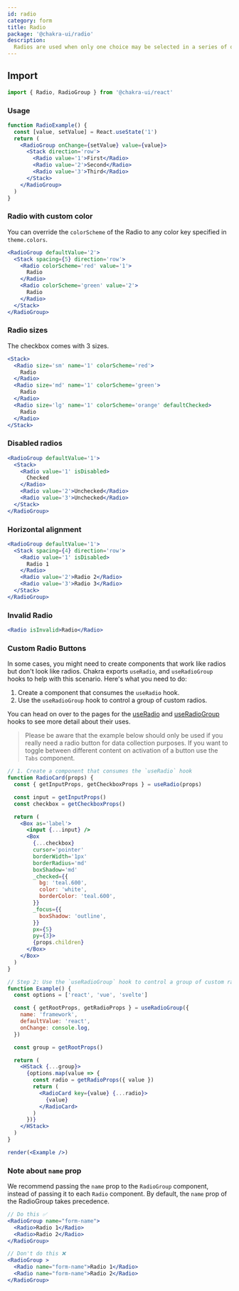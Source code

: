 ```yaml
---
id: radio
category: form
title: Radio
package: '@chakra-ui/radio'
description:
  Radios are used when only one choice may be selected in a series of options.
---
```


## Import

```js
import { Radio, RadioGroup } from '@chakra-ui/react'
```

### Usage

```jsx
function RadioExample() {
  const [value, setValue] = React.useState('1')
  return (
    <RadioGroup onChange={setValue} value={value}>
      <Stack direction='row'>
        <Radio value='1'>First</Radio>
        <Radio value='2'>Second</Radio>
        <Radio value='3'>Third</Radio>
      </Stack>
    </RadioGroup>
  )
}
```

### Radio with custom color

You can override the `colorScheme` of the Radio to any color key specified in
`theme.colors`.

```jsx
<RadioGroup defaultValue='2'>
  <Stack spacing={5} direction='row'>
    <Radio colorScheme='red' value='1'>
      Radio
    </Radio>
    <Radio colorScheme='green' value='2'>
      Radio
    </Radio>
  </Stack>
</RadioGroup>
```

### Radio sizes

The checkbox comes with 3 sizes.

```jsx
<Stack>
  <Radio size='sm' name='1' colorScheme='red'>
    Radio
  </Radio>
  <Radio size='md' name='1' colorScheme='green'>
    Radio
  </Radio>
  <Radio size='lg' name='1' colorScheme='orange' defaultChecked>
    Radio
  </Radio>
</Stack>
```

### Disabled radios

```jsx
<RadioGroup defaultValue='1'>
  <Stack>
    <Radio value='1' isDisabled>
      Checked
    </Radio>
    <Radio value='2'>Unchecked</Radio>
    <Radio value='3'>Unchecked</Radio>
  </Stack>
</RadioGroup>
```

### Horizontal alignment

```jsx
<RadioGroup defaultValue='1'>
  <Stack spacing={4} direction='row'>
    <Radio value='1' isDisabled>
      Radio 1
    </Radio>
    <Radio value='2'>Radio 2</Radio>
    <Radio value='3'>Radio 3</Radio>
  </Stack>
</RadioGroup>
```

### Invalid Radio

```jsx
<Radio isInvalid>Radio</Radio>
```

### Custom Radio Buttons

In some cases, you might need to create components that work like radios but
don't look like radios. Chakra exports `useRadio`, and `useRadioGroup` hooks to
help with this scenario. Here's what you need to do:

1. Create a component that consumes the `useRadio` hook.
2. Use the `useRadioGroup` hook to control a group of custom radios.

You can head on over to the pages for the
[useRadio](https://chakra-ui.com/docs/styled-system/component-hooks/use-radio)
and
[useRadioGroup](https://chakra-ui.com/docs/styled-system/component-hooks/use-radio-group)
hooks to see more detail about their uses.

> Please be aware that the example below should only be used if you really need
> a radio button for data collection purposes. If you want to toggle between
> different content on activation of a button use the `Tabs` component.

```jsx manual=true
// 1. Create a component that consumes the `useRadio` hook
function RadioCard(props) {
  const { getInputProps, getCheckboxProps } = useRadio(props)

  const input = getInputProps()
  const checkbox = getCheckboxProps()

  return (
    <Box as='label'>
      <input {...input} />
      <Box
        {...checkbox}
        cursor='pointer'
        borderWidth='1px'
        borderRadius='md'
        boxShadow='md'
        _checked={{
          bg: 'teal.600',
          color: 'white',
          borderColor: 'teal.600',
        }}
        _focus={{
          boxShadow: 'outline',
        }}
        px={5}
        py={3}>
        {props.children}
      </Box>
    </Box>
  )
}

// Step 2: Use the `useRadioGroup` hook to control a group of custom radios.
function Example() {
  const options = ['react', 'vue', 'svelte']

  const { getRootProps, getRadioProps } = useRadioGroup({
    name: 'framework',
    defaultValue: 'react',
    onChange: console.log,
  })

  const group = getRootProps()

  return (
    <HStack {...group}>
      {options.map(value => {
        const radio = getRadioProps({ value })
        return (
          <RadioCard key={value} {...radio}>
            {value}
          </RadioCard>
        )
      })}
    </HStack>
  )
}

render(<Example />)
```

### Note about `name` prop

We recommend passing the `name` prop to the `RadioGroup` component, instead of
passing it to each `Radio` component. By default, the `name` prop of the
RadioGroup takes precedence.

```jsx live=false
// Do this ✅
<RadioGroup name="form-name">
  <Radio>Radio 1</Radio>
  <Radio>Radio 2</Radio>
</RadioGroup>

// Don't do this ❌
<RadioGroup >
  <Radio name="form-name">Radio 1</Radio>
  <Radio name="form-name">Radio 2</Radio>
</RadioGroup>
```
